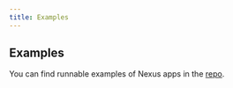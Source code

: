 ```yaml
---
title: Examples
---
```


## Examples

You can find runnable examples of Nexus apps in the [repo](https://nxs.li/learn/examples).
